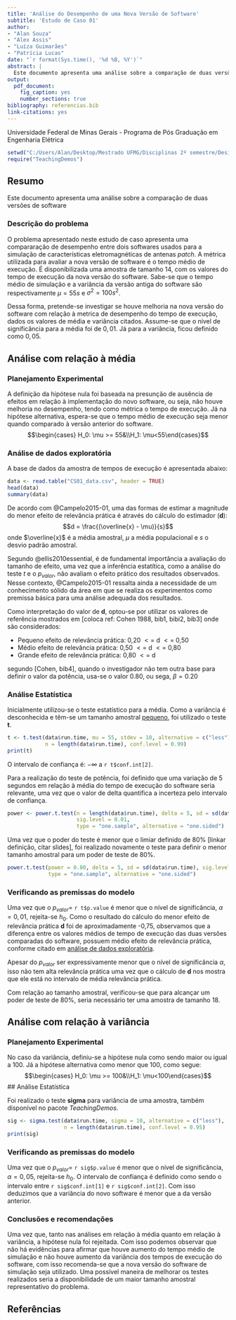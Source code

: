 ---
title: 'Análise do Desempenho de uma Nova Versão de Software'
subtitle: 'Estudo de Caso 01'
author: 
- "Alan Souza"
- "Alex Assis"
- "Luíza Guimarães"
- "Patrícia Lucas"
date: "`r format(Sys.time(), '%d %B, %Y')`"
abstract: |
  Este documento apresenta uma análise sobre a comparação de duas versões de software
output:
  pdf_document:
    fig_caption: yes
    number_sections: true
bibliography: referencias.bib
link-citations: yes
---
\vspace{18cm}
\centering
Universidade Federal de Minas Gerais - Programa de Pós Graduação em Engenharia Elétrica

\newpage
\tableofcontents
\newpage
\raggedright

```{r, include = 'false'}
setwd("C:/Users/Alan/Desktop/Mestrado UFMG/Disciplinas 2º semestre/Design and Analysis of Experiments/Group Projects/Estudo de caso I")
require("TeachingDemos")

```


## Resumo
Este documento apresenta uma análise sobre a comparação de duas versões de software

### Descrição do problema
O problema apresentado neste estudo de caso apresenta uma compararação de desempenho entre dois softwares usados para a simulação de características eletromagnéticas de antenas _patch_. A métrica utilizada para avaliar a nova versão de software é o tempo médio de execução. É disponibilizada uma amostra de tamanho 14, com os valores do tempo de execução da nova versão do software. Sabe-se que o tempo médio de simulação e a variância da versão antiga do software são respectivamente $\mu = 55s$ e $\sigma^2 = 100s^2$. 

Dessa forma, pretende-se investigar se houve melhoria na nova versão do software com relação à metrica de desempenho do tempo de execução, dados os valores de média e variância citados. Assume-se que o nível de significância para a média foi de $0,01$. Já para a variância, ficou definido como $0,05$.


##  Análise com relação à média
### Planejamento Experimental

A definição da hipótese nula foi baseada na presunção de ausência de efeitos em relação à implementação do novo software, ou seja, não houve melhoria no desempenho, tendo como métrica o tempo de execução. Já na hipótese alternativa, espera-se que o tempo médio de execução seja menor quando comparado à versão anterior do software.
$$\begin{cases} H_0: \mu >= 55&\\H_1: \mu<55\end{cases}$$

### Análise de dados exploratória
A base de dados da amostra de tempos de execução é apresentada abaixo:

```{r}
data <- read.table("CS01_data.csv", header = TRUE)
head(data)
summary(data)

```

De acordo com @Campelo2015-01, uma das formas de estimar a magnitude do menor efeito de relevância prática é através do cálculo do estimador (**d**):
$$d = \frac{(\overline{x} - \mu)}{s}$$ 
onde $\overline{x}$ é a média amostral, $\mu$ a média populacional e $s$ o desvio padrão amostral.

Segundo @ellis2010essential, é de fundamental importância a avaliação do tamanho de efeito, uma vez que a inferência estatítica, como a análise do teste $t$ e o $p_{valor}$, não avaliam o efeito prático dos resultados observados. Nesse contexto, @Campelo2015-01 ressalta ainda a necessidade de um conhecimento sólido da área em que se realiza os experimentos como premissa básica para uma análise adequada dos resultados.

Como interpretação do valor de **d**, optou-se por utilizar os valores de referência mostrados em [coloca ref: Cohen 1988, bib1, bibi2, bib3] onde são considerados:

* Pequeno efeito de relevância prática: 0,20 $<=$ d $<=$ 0,50
* Médio efeito de relevância prática: 0,50 $<=$ d $<=$ 0,80
* Grande efeito de relevância prática: 0,80 $<=$ d 

segundo [Cohen, bib4], quando o investigador não tem outra base para definir o valor da potência, usa-se o valor 0.80, ou sega, $\beta=0.20$

### Análise Estatística
Inicialmente utilizou-se o teste estatístico para a média. Como a variância é desconhecida e têm-se um tamanho amostral [pequeno](http://www.statisticshowto.com/probability-and-statistics/hypothesis-testing/t-score-vs-z-score/), foi utilizado o teste **t**.


```{r}
t <- t.test(data$run.time, mu = 55, stdev = 10, alternative = c("less"), 
            n = length(data$run.time), conf.level = 0.99)
print(t)

```


O intervalo de confiança é: $-\infty$ a `r t$conf.int[2]`.

Para a realização do teste de potência, foi definido que uma variação de 5 segundos em relação à média do tempo de execução do software seria relevante, uma vez que o valor de delta quantifica a incerteza pelo intervalo de confiança.

```{r}
power <- power.t.test(n = length(data$run.time), delta = 5, sd = sd(data$run.time),
                      sig.level = 0.01, 
                      type = "one.sample", alternative = "one.sided")
```
Uma vez que o poder do teste é menor que o limiar definido de 80% [linkar definição, citar slides], foi realizado novamente o teste para definir o menor tamanho amostral para um poder de teste de 80%.

```{r}
power.t.test(power = 0.80, delta = 5, sd = sd(data$run.time), sig.level = 0.01, 
             type = "one.sample", alternative = "one.sided")

```

### Verificando as premissas do modelo
Uma vez que o $p_{valor} =$ `r t$p.value` é menor que o nível de significância, $\alpha=0,01$, rejeita-se $h_0$. Como o resultado do cálculo do menor efeito de relevância prática **d** foi de aproximadamente -0,75, observamos que a diferença entre os valores médios de tempo de execução das duas versões comparadas do software, possuem médio efeito de relevância prática, conforme citado em [análise de dados exploratória].

Apesar do $p_{valor}$ ser expressivamente menor que o nível de significância $\alpha$, isso não tem alta relevância prática uma vez que o cálculo de **d** nos mostra que ele está no intervalo de média relevância prática.

Com relação ao tamanho amostral, verificou-se que para alcançar um poder de teste de 80%, seria necessário ter uma amostra de tamanho 18.


## Análise com relação à variância

### Planejamento Experimental
No caso da variância, definiu-se a hipótese nula como sendo maior ou igual a 100. Já a hipótese alternativa como menor que 100, como segue:
$$\begin{cases} H_0: \mu >= 100&\\H_1: \mu<100\end{cases}$$
## Análise Estatística


Foi realizado o teste **sigma** para variância de uma amostra, também disponível no pacote _TeachingDemos_.
```{r}
sig <- sigma.test(data$run.time, sigma = 10, alternative = c("less"), 
                  n = length(data$run.time), conf.level = 0.95)
print(sig)
```
### Verificando as premissas do modelo
Uma vez que o $p_{valor} =$ `r sig$p.value` é menor que o nível de significância, $\alpha=0,05$, rejeita-se $h_0$.
O intervalo de confiança é definido como sendo o intervalo entre `r sig$conf.int[1]` e `r sig$conf.int[2]`.
Com isso deduzimos que a variância do novo software é menor que a da versão anterior.

### Conclusões e recomendações
Uma vez que, tanto nas análises em relação à média quanto em relação à variância, a hipótese nula foi rejeitada. Com isso podemos observar que não há evidências para afirmar que houve aumento do tempo médio de simulação e não houve aumento da variância dos tempos de execução do software, com isso recomenda-se que a nova versão do software de simulação seja utilizado.
Uma possível maneira de melhorar os testes realizados seria a disponibilidade de um maior tamanho amostral representativo do problema.

## Referências
